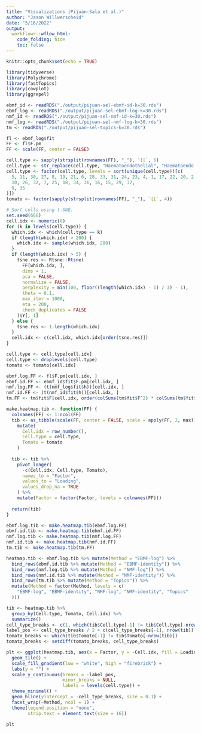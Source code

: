 ```yaml
---
title: "Visualizations (Pijuan-Sala et al.)"
author: "Jason Willwerscheid"
date: "5/16/2022"
output:
  workflowr::wflow_html:
    code_folding: hide
    toc: false
---
```


```r
knitr::opts_chunk$set(echo = TRUE)

library(tidyverse)
library(Polychrome)
library(fastTopics)
library(cowplot)
library(ggrepel)
```

```r
ebmf_id <- readRDS("./output/pijuan-sel-ebmf-id-k=30.rds")
ebmf_log <- readRDS("./output/pijuan-sel-ebmf-log-k=30.rds")
nmf_id <- readRDS("./output/pijuan-sel-nmf-id-k=30.rds")
nmf_log <- readRDS("./output/pijuan-sel-nmf-log-k=30.rds")
tm <- readRDS("./output/pijuan-sel-topics-k=30.rds")

fl <- ebmf_log$fit
FF <- fl$F.pm
FF <- scale(FF, center = FALSE)

cell.type <- sapply(strsplit(rownames(FF), "_"), `[[`, 6)
cell.type <- str_replace(cell.type, "Haematoendothelial", "Haematoendo.")
cell.type <- factor(cell.type, levels = sort(unique(cell.type))[c(
  5, 11, 30, 27, 8, 19, 21, 6, 28, 33, 31, 24, 23, 4, 1, 17, 22, 20, 2, 3, 12:14,
  10, 26, 32, 7, 25, 18, 34, 36, 16, 15, 29, 37,
  9, 35
)])
tomato <- factor(sapply(strsplit(rownames(FF), "_"), `[[`, 4))

# Sort cells using t-SNE.
set.seed(666)
cell.idx <- numeric(0)
for (k in levels(cell.type)) {
  which.idx <- which(cell.type == k)
  if (length(which.idx) > 200) {
    which.idx <- sample(which.idx, 200)
  }
  if (length(which.idx) > 5) {
    tsne.res <- Rtsne::Rtsne(
      FF[which.idx, ],
      dims = 1,
      pca = FALSE,
      normalize = FALSE,
      perplexity = min(100, floor((length(which.idx) - 1) / 3) - 1),
      theta = 0.1,
      max_iter = 1000,
      eta = 200,
      check_duplicates = FALSE
    )$Y[, 1]
  } else {
    tsne.res <- 1:length(which.idx)
  }
  cell.idx <- c(cell.idx, which.idx[order(tsne.res)])
}

cell.type <- cell.type[cell.idx]
cell.type <- droplevels(cell.type)
tomato <- tomato[cell.idx]

ebmf.log.FF <- fl$F.pm[cell.idx, ]
ebmf.id.FF <- ebmf_id$fit$F.pm[cell.idx, ]
nmf.log.FF <- (t(nmf_log$fit$h))[cell.idx, ]
nmf.id.FF <- (t(nmf_id$fit$h))[cell.idx, ]
tm.FF <- tm$fit$F[cell.idx, order(colSums(tm$fit$F^2) * colSums(tm$fit$L^2), decreasing = TRUE)]

make.heatmap.tib <- function(FF) {
  colnames(FF) <- 1:ncol(FF)
  tib <- as_tibble(scale(FF, center = FALSE, scale = apply(FF, 2, max))) %>%
    mutate(
      Cell.idx = row_number(),
      Cell.type = cell.type,
      Tomato = tomato
    )
  
  tib <- tib %>%
    pivot_longer(
      -c(Cell.idx, Cell.type, Tomato),
      names_to = "Factor",
      values_to = "Loading",
      values_drop_na = TRUE
    ) %>%
    mutate(Factor = factor(Factor, levels = colnames(FF)))
  
  return(tib)
}

ebmf.log.tib <- make.heatmap.tib(ebmf.log.FF)
ebmf.id.tib <- make.heatmap.tib(ebmf.id.FF)
nmf.log.tib <- make.heatmap.tib(nmf.log.FF)
nmf.id.tib <- make.heatmap.tib(nmf.id.FF)
tm.tib <- make.heatmap.tib(tm.FF)

heatmap.tib <- ebmf.log.tib %>% mutate(Method = "EBMF-log") %>%
  bind_rows(ebmf.id.tib %>% mutate(Method = "EBMF-identity")) %>%
  bind_rows(nmf.log.tib %>% mutate(Method = "NMF-log")) %>%
  bind_rows(nmf.id.tib %>% mutate(Method = "NMF-identity")) %>%
  bind_rows(tm.tib %>% mutate(Method = "Topics")) %>%
  mutate(Method = factor(Method, levels = c(
    "EBMF-log", "EBMF-identity", "NMF-log", "NMF-identity", "Topics"
  )))

tib <- heatmap.tib %>%
  group_by(Cell.type, Tomato, Cell.idx) %>%
  summarize()
cell_type_breaks <- c(1, which(tib$Cell.type[-1] != tib$Cell.type[-nrow(tib)]))
label_pos <- cell_type_breaks / 2 + c(cell_type_breaks[-1], nrow(tib)) / 2
tomato_breaks <- which(tib$Tomato[-1] != tib$Tomato[-nrow(tib)])
tomato_breaks <- setdiff(tomato_breaks, cell_type_breaks)

plt <- ggplot(heatmap.tib, aes(x = Factor, y = -Cell.idx, fill = Loading)) +
  geom_tile() +
  scale_fill_gradient(low = "white", high = "firebrick") +
  labs(y = "") +
  scale_y_continuous(breaks = -label_pos,
                     minor_breaks = NULL,
                     labels = levels(cell.type)) +
  theme_minimal() +
  geom_hline(yintercept = -cell_type_breaks, size = 0.1) +
  facet_wrap(~Method, ncol = 1) +
  theme(legend.position = "none",
        strip.text = element_text(size = 16))

plt
```
